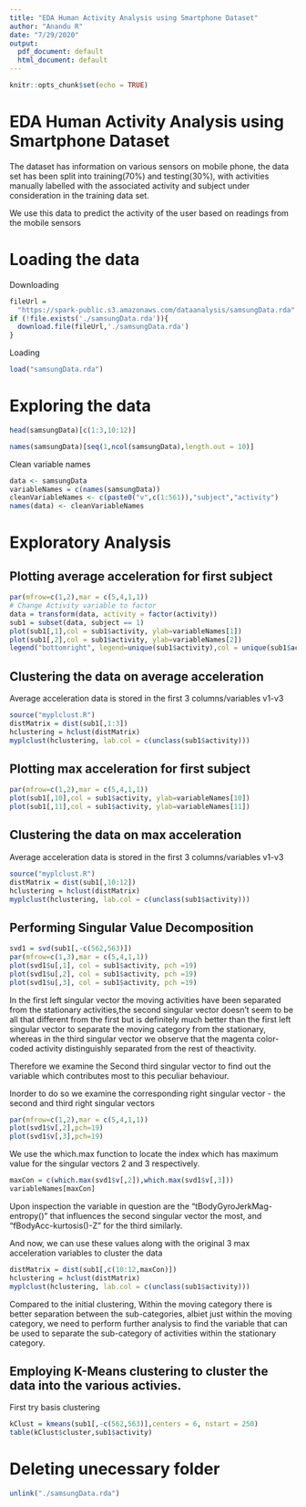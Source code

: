 ```yaml
---
title: "EDA Human Activity Analysis using Smartphone Dataset"
author: "Anandu R"
date: "7/29/2020"
output:
  pdf_document: default
  html_document: default
---
```


```r
knitr::opts_chunk$set(echo = TRUE)
```

# EDA Human Activity Analysis using Smartphone Dataset

The dataset has information on various sensors on mobile phone, the data set has
been split into training(70%) and testing(30%), with activities manually 
labelled with the associated activity and subject under consideration in the 
training data set.

We use this data to predict the activity of the user based on readings from the 
mobile sensors

# Loading the data 

Downloading
```r
fileUrl = 
  "https://spark-public.s3.amazonaws.com/dataanalysis/samsungData.rda"
if (!file.exists('./samsungData.rda')){
  download.file(fileUrl,'./samsungData.rda')
}
```

Loading
```r
load("samsungData.rda")
```

# Exploring the data 

```r
head(samsungData)[c(1:3,10:12)]
```
```r
names(samsungData)[seq(1,ncol(samsungData),length.out = 10)]
```
Clean variable names
```r
data <- samsungData
variableNames = c(names(samsungData))
cleanVariableNames <- c(paste0("v",c(1:561)),"subject","activity")
names(data) <- cleanVariableNames
```

# Exploratory Analysis 

## Plotting average acceleration for first subject 
```r
par(mfrow=c(1,2),mar = c(5,4,1,1))
# Change Activity variable to factor
data = transform(data, activity = factor(activity))
sub1 = subset(data, subject == 1)
plot(sub1[,1],col = sub1$activity, ylab=variableNames[1])
plot(sub1[,2],col = sub1$activity, ylab=variableNames[2])
legend("bottomright", legend=unique(sub1$activity),col = unique(sub1$activity),pch =1)
```
## Clustering the data on average acceleration

Average acceleration data is stored in the first 3 columns/variables v1-v3
```r
source("myplclust.R")
distMatrix = dist(sub1[,1:3])
hclustering = hclust(distMatrix)
myplclust(hclustering, lab.col = c(unclass(sub1$activity)))
```
## Plotting max acceleration for first subject 
```r
par(mfrow=c(1,2),mar = c(5,4,1,1))
plot(sub1[,10],col = sub1$activity, ylab=variableNames[10])
plot(sub1[,11],col = sub1$activity, ylab=variableNames[11])
```

## Clustering the data on max acceleration

Average acceleration data is stored in the first 3 columns/variables v1-v3
```r
source("myplclust.R")
distMatrix = dist(sub1[,10:12])
hclustering = hclust(distMatrix)
myplclust(hclustering, lab.col = c(unclass(sub1$activity)))
```

## Performing Singular Value Decomposition 

```r
svd1 = svd(sub1[,-c(562,563)])
par(mfrow=c(1,3),mar = c(5,4,1,1))
plot(svd1$u[,1], col = sub1$activity, pch =19)
plot(svd1$u[,2], col = sub1$activity, pch =19)
plot(svd1$u[,3], col = sub1$activity, pch =19)
```
In the first left singular vector the moving activities have been separated from 
the stationary activities,the second singular vector doesn't seem to be all that 
different from the first but is definitely much better than the first left 
singular vector to separate the moving category from the stationary, whereas in 
the third singular vector we observe that the magenta color-coded activity 
distinguishly separated from the rest of theactivity.

Therefore we examine the Second third singular vector to find out the variable
which contributes most to this peculiar behaviour.

Inorder to do so we examine the corresponding right singular vector - the second 
and third right singular vectors
```r
par(mfrow=c(1,2),mar = c(5,4,1,1))
plot(svd1$v[,2],pch=19)
plot(svd1$v[,3],pch=19)
```

We use the which.max function to locate the index which has maximum value for 
the singular vectors 2 and 3 respectively.
```r
maxCon = c(which.max(svd1$v[,2]),which.max(svd1$v[,3]))
variableNames[maxCon]
```
Upon inspection the variable in question are the "tBodyGyroJerkMag-entropy()" 
that influences the second singular vector the most, and "fBodyAcc-kurtosis()-Z" 
for the third similarly.

And now, we can use these values along with the original 3 max acceleration 
variables to cluster the data

```r
distMatrix = dist(sub1[,c(10:12,maxCon)])
hclustering = hclust(distMatrix)
myplclust(hclustering, lab.col = c(unclass(sub1$activity)))
```
Compared to the initial clustering, Within the moving category there 
is better separation between the sub-categories, albiet just within the moving 
category, we need to perform further analysis to find the variable that can 
be used to separate the sub-category of activities within the stationary 
category.

## Employing K-Means clustering to cluster the data into the various activies.
First try basis clustering
```r
kClust = kmeans(sub1[,-c(562,563)],centers = 6, nstart = 250)
table(kClust$cluster,sub1$activity)
```


# Deleting unecessary folder
```r
unlink("./samsungData.rda")
```


